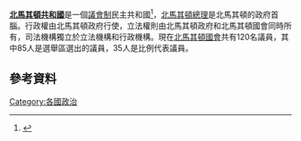 {{expand|time=2016-02-02T06:41:35+00:00}}
'''[[北馬其頓共和國|北馬其頓共和國]]'''是一個[[議會制|議會制]]民主共和國<ref name="Macedonian Political System">{{Cite web |url=http://www.izbori98.gov.mk/English/html/political_system.htm |title=Macedonian Political System |accessdate=2016-02-02 |archive-date=2008-07-23 |archive-url=https://web.archive.org/web/20080723131023/http://www.izbori98.gov.mk/English/html/political_system.htm |dead-url=no }}</ref>，[[北馬其頓總理|北馬其頓總理]]是北馬其頓的政府首腦。行政權由北馬其頓政府行使，立法權則由北馬其頓政府和北馬其頓國會同時所有，司法機構獨立於立法機構和行政機構。現在[[北馬其頓國會|北馬其頓國會]]共有120名議員，其中85人是選舉區選出的議員，35人是比例代表議員。

==參考資料==
{{Reflist}}
{{欧洲题目|政治}}
[[Category:各國政治|Category:各國政治]]